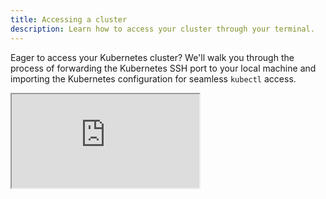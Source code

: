 ```yaml
---
title: Accessing a cluster
description: Learn how to access your cluster through your terminal.
---
```



Eager to access your Kubernetes cluster? We'll walk you through the process of forwarding the Kubernetes SSH port to your local machine and importing the Kubernetes configuration for seamless `kubectl` access.

<div style={{
  position: "relative",
  width: "100%",
  paddingTop: "56.25%" /* 16:9 aspect ratio */,
  marginTop: "2rem",
  marginBottom: "2rem"
}}>
  <iframe
    style={{
      position: "absolute",
      top: 0,
      left: 0,
      width: "100%",
      height: "100%",
      border: "none"
    }}
    src="https://www.youtube.com/embed/OpnMd9YDQvs?si=GK0F4oZCvwbPJi-c&vq=hd1080"
    title="YouTube video player"
    allow="accelerometer; autoplay; clipboard-write; encrypted-media; gyroscope; picture-in-picture; web-share"
    referrerpolicy="strict-origin-when-cross-origin"
    allowfullscreen
  />
</div>

<Steps>
  <Step title="Access the Cluster">
    <ul>
      <li>
        <b>Navigate to the <code>Access</code> page</b> in the platform.
      </li>
      <li>
        <b>Download private key:</b> Get the SSH key from the platform.
      </li>
      <li>
        <b>Move Private Key:</b>
        ```bash
        mv ~/Downloads/(unique_key_provided_in_platform.pem) ~/.ssh/
        ```
      </li>
      <li>
        <b>Lock access to private key:</b>
        ```bash
        chmod 0400 ~/.ssh/unique_key_provided_in_platform.pem
        ```
      </li>
      <li>
        <b>SSH to the cluster:</b>
        ```bash
        ssh -i ~/.ssh/command_provided_in_platform_private_key -L 127.0.0.1:6666:api-kubernetes.ankra_command_provided_in_platform:6666 admin@13.13.13.131
        ```
      </li>
    </ul>
  </Step>
  <Step title="Connect to the Cluster with kubectl">
    <ul>
      <li>
        <b>Download kubeconfig:</b> The YAML file contains information for connecting to the cluster and specifies how <code>kubectl</code> interacts with it.
      </li>
      <li>
        <b>Open new terminal</b>
      </li>
      <li>
        <b>If the <code>.kube</code> folder doesn't already exist, create it:</b>
        ```bash
        mkdir -p ~/.kube
        ```
      </li>
      <li>
        <b>Move the kubeconfig file to the <code>.kube</code> folder in your home directory:</b>
        ```bash
        mv ~/Downloads/command_provided_in_platform_kubeconfig ~/.kube/command_provided_in_platform_kubeconfig
        ```
      </li>
      <li>
        <b>Lock access to the kubeconfig file:</b>
        ```bash
        chmod 0600 ~/.kube/command_provided_in_platform_kubeconfig
        ```
      </li>
      <li>
        <b>Interact with the cluster:</b>
        ```bash
        kubectl --kubeconfig ~/.kube/command_provided_in_platform_kubeconfig get pods -A
        ```
      </li>
    </ul>
  </Step>
</Steps>

Still have questions? [Join our Slack community](https://ankra.io/slack) and we'll help out.
